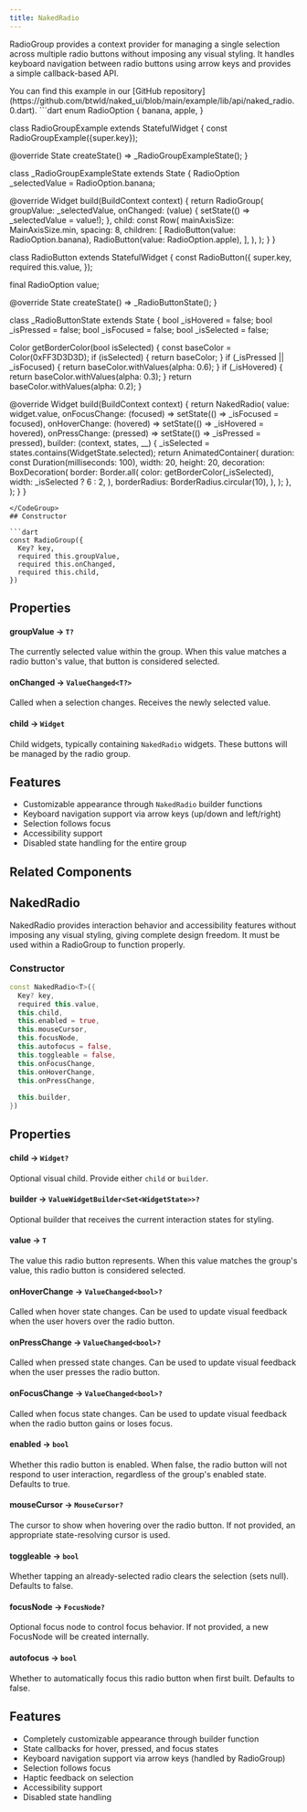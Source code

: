 ```yaml
---
title: NakedRadio
---
```


RadioGroup provides a context provider for managing a single selection across multiple radio buttons without imposing any visual styling. It handles keyboard navigation between radio buttons using arrow keys and provides a simple callback-based API.

<Info>
  You can find this example in our [GitHub repository](https://github.com/btwld/naked_ui/blob/main/example/lib/api/naked_radio.0.dart).
</Info>
<CodeGroup title="Usage Example" defaultLanguage="dart">
```dart
enum RadioOption {
  banana,
  apple,
}

class RadioGroupExample extends StatefulWidget {
  const RadioGroupExample({super.key});

  @override
  State<RadioGroupExample> createState() => _RadioGroupExampleState();
}

class _RadioGroupExampleState extends State<RadioGroupExample> {
  RadioOption _selectedValue = RadioOption.banana;

  @override
  Widget build(BuildContext context) {
    return RadioGroup<RadioOption>(
      groupValue: _selectedValue,
      onChanged: (value) {
        setState(() => _selectedValue = value!);
      },
      child: const Row(
        mainAxisSize: MainAxisSize.min,
        spacing: 8,
        children: [
          RadioButton(value: RadioOption.banana),
          RadioButton(value: RadioOption.apple),
        ],
      ),
    );
  }
}

class RadioButton extends StatefulWidget {
  const RadioButton({
    super.key,
    required this.value,
  });

  final RadioOption value;

  @override
  State<RadioButton> createState() => _RadioButtonState();
}

class _RadioButtonState extends State<RadioButton> {
  bool _isHovered = false;
  bool _isPressed = false;
  bool _isFocused = false;
  bool _isSelected = false;

  Color getBorderColor(bool isSelected) {
    const baseColor = Color(0xFF3D3D3D);
    if (isSelected) {
      return baseColor;
    }
    if (_isPressed || _isFocused) {
      return baseColor.withValues(alpha: 0.6);
    }
    if (_isHovered) {
      return baseColor.withValues(alpha: 0.3);
    }
    return baseColor.withValues(alpha: 0.2);
  }

  @override
  Widget build(BuildContext context) {
    return NakedRadio<RadioOption>(
      value: widget.value,
      onFocusChange: (focused) => setState(() => _isFocused = focused),
      onHoverChange: (hovered) => setState(() => _isHovered = hovered),
      onPressChange: (pressed) => setState(() => _isPressed = pressed),
      builder: (context, states, __) {
        _isSelected = states.contains(WidgetState.selected);
        return AnimatedContainer(
          duration: const Duration(milliseconds: 100),
          width: 20,
          height: 20,
          decoration: BoxDecoration(
            border: Border.all(
              color: getBorderColor(_isSelected),
              width: _isSelected ? 6 : 2,
            ),
            borderRadius: BorderRadius.circular(10),
          ),
        );
      },
    );
  }
}
```
</CodeGroup>
## Constructor

```dart
const RadioGroup({
  Key? key,
  required this.groupValue,
  required this.onChanged,
  required this.child,
})
```

## Properties

#### groupValue → `T?`
The currently selected value within the group. When this value matches a radio button's value, that button is considered selected.

#### onChanged → `ValueChanged<T?>`
Called when a selection changes. Receives the newly selected value.

#### child → `Widget`
Child widgets, typically containing `NakedRadio` widgets. These buttons will be managed by the radio group.

## Features

- Customizable appearance through `NakedRadio` builder functions
- Keyboard navigation support via arrow keys (up/down and left/right)
- Selection follows focus
- Accessibility support
- Disabled state handling for the entire group

## Related Components


## NakedRadio

NakedRadio provides interaction behavior and accessibility features without imposing any visual styling, giving complete design freedom. It must be used within a RadioGroup to function properly.

### Constructor

```dart
const NakedRadio<T>({
  Key? key,
  required this.value,
  this.child,
  this.enabled = true,
  this.mouseCursor,
  this.focusNode,
  this.autofocus = false,
  this.toggleable = false,
  this.onFocusChange,
  this.onHoverChange,
  this.onPressChange,
  
  this.builder,
})
```

## Properties

#### child → `Widget?`
Optional visual child. Provide either `child` or `builder`.

#### builder → `ValueWidgetBuilder<Set<WidgetState>>?`
Optional builder that receives the current interaction states for styling.

#### value → `T`
The value this radio button represents. When this value matches the group's value, this radio button is considered selected.

#### onHoverChange → `ValueChanged<bool>?`
Called when hover state changes. Can be used to update visual feedback when the user hovers over the radio button.

#### onPressChange → `ValueChanged<bool>?`
Called when pressed state changes. Can be used to update visual feedback when the user presses the radio button.

#### onFocusChange → `ValueChanged<bool>?`
Called when focus state changes. Can be used to update visual feedback when the radio button gains or loses focus.

#### enabled → `bool`
Whether this radio button is enabled. When false, the radio button will not respond to user interaction, regardless of the group's enabled state. Defaults to true.

#### mouseCursor → `MouseCursor?`
The cursor to show when hovering over the radio button. If not provided, an appropriate state-resolving cursor is used.

#### toggleable → `bool`
Whether tapping an already-selected radio clears the selection (sets null). Defaults to false.

#### focusNode → `FocusNode?`
Optional focus node to control focus behavior. If not provided, a new FocusNode will be created internally.

#### autofocus → `bool`
Whether to automatically focus this radio button when first built. Defaults to false.

<!-- No external states controller; NakedRadio reports states via builder and callbacks. -->



## Features

- Completely customizable appearance through builder function
- State callbacks for hover, pressed, and focus states
- Keyboard navigation support via arrow keys (handled by RadioGroup)
- Selection follows focus
- Haptic feedback on selection
- Accessibility support
- Disabled state handling
